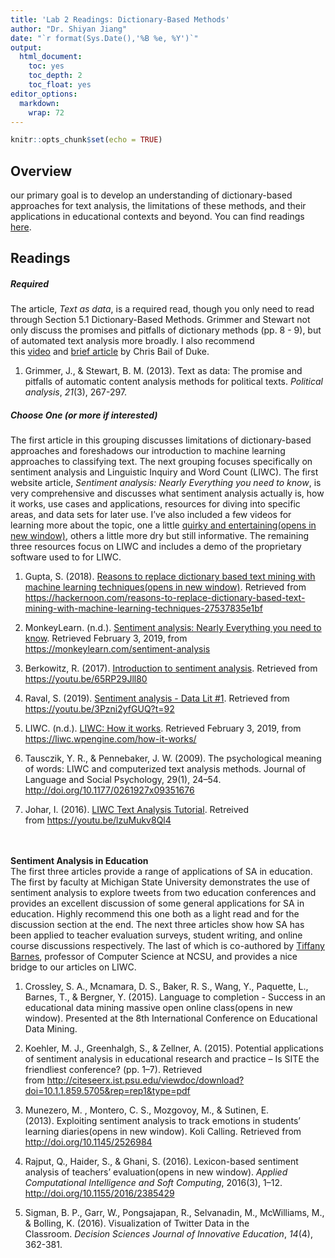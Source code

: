 ```yaml
---
title: 'Lab 2 Readings: Dictionary-Based Methods'
author: "Dr. Shiyan Jiang"
date: "`r format(Sys.Date(),'%B %e, %Y')`"
output:
  html_document:
    toc: yes
    toc_depth: 2
    toc_float: yes
editor_options:
  markdown:
    wrap: 72
---
```


```r
knitr::opts_chunk$set(echo = TRUE)
```

## Overview

our primary goal is to develop an understanding of dictionary-based
approaches for text analysis, the limitations of these methods, and
their applications in educational contexts and beyond. You can find
readings
[here](https://github.com/laser-institute/essential-readings/tree/main/text%20mining/lab%202).

## Readings

##### Required

The article, *Text as data*, is a required read, though you only need to
read through Section 5.1 Dictionary-Based Methods. Grimmer and Stewart
not only discuss the promises and pitfalls of dictionary methods (pp.
8 - 9), but of automated text analysis more broadly. I also recommend
this [video](https://www.youtube.com/watch?v=4xv1ccEUleA) and [brief
article](https://cbail.github.io/SICSS_Dictionary-Based_Text_Analysis.html#dictionary-based-quantitative-text-analysis)
by Chris Bail of Duke. 

1.  Grimmer, J., & Stewart, B. M. (2013). Text as data: The promise and
    pitfalls of automatic content analysis methods for political
    texts. *Political analysis*, *21*(3), 267-297.

##### Choose One (or more if interested)

The first article in this grouping discusses limitations of
dictionary-based approaches and foreshadows our introduction to machine
learning approaches to classifying text. The next grouping focuses
specifically on sentiment analysis and Linguistic Inquiry and Word Count
(LIWC). The first website article, *Sentiment analysis: Nearly
Everything you need to know*, is very comprehensive and discusses what
sentiment analysis actually is, how it works, use cases and
applications, resources for diving into specific areas, and data sets
for later use. I've also included a few videos for learning more about
the topic, one a little [quirky and entertaining(opens in new
window)](https://youtu.be/3Pzni2yfGUQ?t=92), others a little more dry
but still informative. The remaining three resources focus on LIWC and
includes a demo of the proprietary software used to for LIWC. 

1.  Gupta, S. (2018). [Reasons to replace dictionary based text mining
    with machine learning techniques(opens in new
    window)](https://hackernoon.com/reasons-to-replace-dictionary-based-text-mining-with-machine-learning-techniques-27537835e1bf).
    Retrieved from
    <https://hackernoon.com/reasons-to-replace-dictionary-based-text-mining-with-machine-learning-techniques-27537835e1bf>

2.  MonkeyLearn. (n.d.). [Sentiment analysis: Nearly Everything you need
    to know](https://monkeylearn.com/sentiment-analysis). Retrieved
    February 3, 2019, from <https://monkeylearn.com/sentiment-analysis>

3.  Berkowitz, R. (2017). [Introduction to sentiment
    analysis](https://youtu.be/65RP29Jll80). Retrieved from
    <https://youtu.be/65RP29Jll80>

4.  Raval, S. (2019). [Sentiment analysis - Data Lit
    #1](https://youtu.be/3Pzni2yfGUQ?t=92). Retrieved from
    <https://youtu.be/3Pzni2yfGUQ?t=92>

5.  LIWC. (n.d.). [LIWC: How it
    works](https://liwc.wpengine.com/how-it-works/). Retrieved February
    3, 2019, from <https://liwc.wpengine.com/how-it-works/>

6.  Tausczik, Y. R., & Pennebaker, J. W. (2009). The psychological
    meaning of words: LIWC and computerized text analysis methods.
    Journal of Language and Social Psychology, 29(1), 24--54.
    <http://doi.org/10.1177/0261927x09351676>

7.  Johar, I. (2016). [LIWC Text Analysis
    Tutorial](https://youtu.be/lzuMukv8Ql4). Retreived
    from <https://youtu.be/lzuMukv8Ql4>

\
\
**Sentiment Analysis in Education**\
The first three articles provide a range of applications of SA in
education. The first by faculty at Michigan State University
demonstrates the use of sentiment analysis to explore tweets from two
education conferences and provides an excellent discussion of some
general applications for SA in education. Highly recommend this one both
as a light read and for the discussion section at the end. The next
three articles show how SA has been applied to teacher evaluation
surveys, student writing, and online course discussions respectively.
The last of which is co-authored by [Tiffany
Barnes](https://www.csc.ncsu.edu/people/tmbarnes), professor of Computer
Science at NCSU, and provides a nice bridge to our articles on LIWC.  

1.  Crossley, S. A., Mcnamara, D. S., Baker, R. S., Wang, Y., Paquette,
    L., Barnes, T., & Bergner, Y. (2015). Language to completion -
    Success in an educational data mining massive open online
    class(opens in new window). Presented at the 8th International
    Conference on Educational Data Mining.

2.  Koehler, M. J., Greenhalgh, S., & Zellner, A. (2015). Potential
    applications of sentiment analysis in educational research and
    practice -- Is SITE the friendliest conference? (pp. 1--7).
    Retrieved
    from <http://citeseerx.ist.psu.edu/viewdoc/download?doi=10.1.1.859.5705&rep=rep1&type=pdf>

3.  Munezero, M. , Montero, C. S., Mozgovoy, M., & Sutinen, E.
    (2013). Exploiting sentiment analysis to track emotions in students'
    learning diaries(opens in new window). Koli Calling. Retrieved from
    <http://doi.org/10.1145/2526984>

4.  Rajput, Q., Haider, S., & Ghani, S. (2016). Lexicon-based sentiment
    analysis of teachers' evaluation(opens in new window). *Applied
    Computational Intelligence and Soft Computing*, 2016(3), 1--12.
    <http://doi.org/10.1155/2016/2385429>

5.  Sigman, B. P., Garr, W., Pongsajapan, R., Selvanadin, M.,
    McWilliams, M., & Bolling, K. (2016). Visualization of Twitter Data
    in the Classroom. *Decision Sciences Journal of Innovative
    Education*, *14*(4), 362-381.
